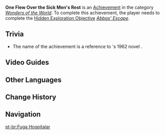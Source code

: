 {{Achievement Infobox
|title        = 
|id           = 81288
|order id     = 1274
|category     = Wonders of the World
|description  = There was one survivor who got away.
|requirements = Complete ''[[Abbas' Escape]]''.
|primogems    = 5
|tracking     = 
|topic        = 
|hidden       = 1
|type         = Exploration
}}
'''One Flew Over the Sick Men's Rest''' is an [[Achievement]] in the category ''[[Wonders of the World]]''. To complete this achievement, the player needs to complete the [[Hidden Exploration Objective]] ''[[Abbas' Escape]]''.
<!--
==Gameplay Notes==
-->
== Trivia ==
* The name of the achievement is a reference to {{w|Ken Kesey}}'s 1962 novel {{w|One Flew Over the Cuckoo's Nest}}.

==Video Guides==
{{EVT
|video1 = https://youtu.be/wrbkVYTIm28
|caption1 = Hidden Achievement: Escape From the Hospital
|video2 = https://youtu.be/1hSeBg1uatU
|caption2 = Escape From the Hospital Guide
}}

==Other Languages==
{{Other Languages
|en      = One Flew Over the Sick Men's Rest
|zhs     = 飞跃医院
|zhs_rm  = Fēiyuè Yīyuàn
|zht     = 飛躍醫院
|zht_rm  = Fēiyuè Yīyuàn
|zh_tl   = 
|ja      = 病院の巣の上で
|ja_rm   = Byouin no Su no Ue de{{Assumed}}
|ja_tl   = 
|ko      = 병원 질주
|ko_rm   = Byeongwon Jilju
|ko_tl   = Hospital Rush
|es      = Huida del hospital
|es_tl   = Escape from the Hospital
|fr      = « Hôpital Break »
|fr_tl   = "Hospital Break"
|fr_note = Reference to ''{{w|Prison Break}}''
|ru      = Бегом из больницы
|ru_tl   = Running from Hospital
|th      = แหกด่านหนีโรงพยาบาล
|th_rm   = 
|th_tl   = 
|vi      = Thoát Khỏi Bệnh Viện
|vi_tl   = 
|de      = Einer floh aus dem Krankenhaus
|de_tl   = One Fled From the Hospital
|id      = Melarikan Diri dari Rumah Sakit
|id_tl   = Running Away from Hospital
|pt      = Fuga Hospitalar
|pt_tl   = 
|tr      = Kafesten Sadece Bir Kuş Kaçabildi
|tr_tl   = 
|it      = Fuga dall'ospedale
|it_tl   = 
}}

==Change History==
{{Change History|3.1}}
<!--
==References==
{{Reflist}}
-->
==Navigation==
{{Achievement Navbox}}

[[pt-br:Fuga Hospitalar]]